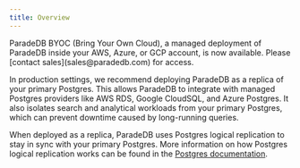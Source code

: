 ```yaml
---
title: Overview
---
```


<Note>
ParadeDB BYOC (Bring Your Own Cloud), a managed deployment of ParadeDB inside
your AWS, Azure, or GCP account, is now available. Please [contact sales](sales@paradedb.com) for access.
</Note>

In production settings, we recommend deploying ParadeDB as a replica of your primary Postgres. This allows ParadeDB to
integrate with managed Postgres providers like AWS RDS, Google CloudSQL, and Azure Postgres. It also isolates
search and analytical workloads from your primary Postgres, which can prevent downtime caused by long-running queries.

When deployed as a replica, ParadeDB uses Postgres logical replication to stay in sync with your primary Postgres.
More information on how Postgres logical replication works can be found in the [Postgres documentation](https://www.postgresql.org/docs/current/logical-replication.html). 
